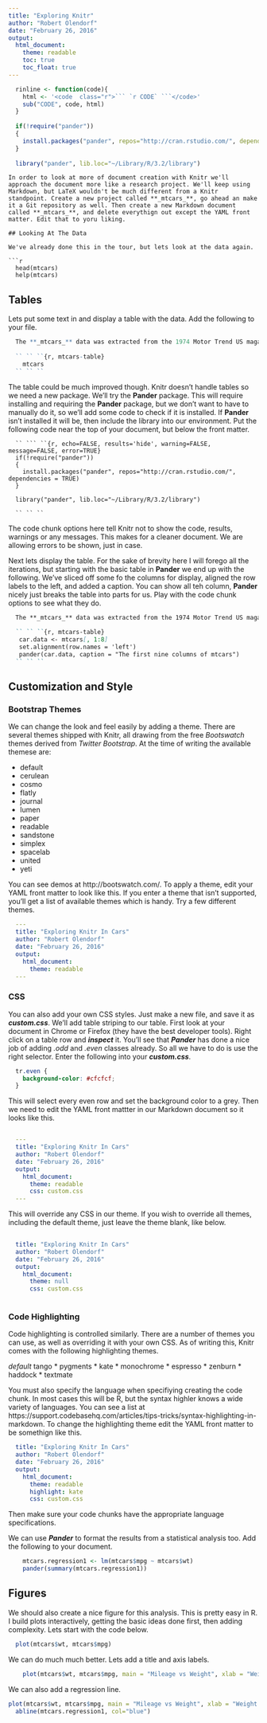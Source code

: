 ```yaml
---
title: "Exploring Knitr"
author: "Robert Olendorf"
date: "February 26, 2016"
output: 
  html_document:
    theme: readable
    toc: true
    toc_float: true
---
```


```r
  rinline <- function(code){
    html <- '<code  class="r">``` `r CODE` ```</code>'
    sub("CODE", code, html)
  }
  
  if(!require("pander"))
  {
    install.packages("pander", repos="http://cran.rstudio.com/", dependencies = TRUE)
  }
  
  library("pander", lib.loc="~/Library/R/3.2/library")

```

```
In order to look at more of document creation with Knitr we'll approach the document more like a research project. We'll keep using Markdown, but LaTeX wouldn't be much different from a Knitr standpoint. Create a new project called **_mtcars_**, go ahead an make it a Git repository as well. Then create a new Markdown document called **_mtcars_**, and delete everythign out except the YAML front matter. Edit that to yoru liking.

## Looking At The Data

We've already done this in the tour, but lets look at the data again.

```r
  head(mtcars)
  help(mtcars)
```

## Tables

Lets put some text in and display a table with the data. Add the following to your file.

```r
  The **_mtcars_** data was extracted from the 1974 Motor Trend US magazine, and comprises fuel consumption and 10 aspects of automobile design and performance for 32 automobiles (1973–74 models). A the first few rows are shown below.
  
  `` `` ``{r, mtcars-table}
    mtcars
  `` `` ``
```


The table could be much improved though. Knitr doesn't handle tables so we need a new package. We'll try the **Pander** package. This will require installing and requiring the **Pander** package, but we don't want to have to manually do it, so we'll add some code to check if it is installed. If **Pander** isn't installed it will be, then include the library into our environment. Put the following code near the top of your document, but below the front matter.

```
  `` ``` ``{r, echo=FALSE, results='hide', warning=FALSE, message=FALSE, error=TRUE}
  if(!require("pander"))
  {
    install.packages("pander", repos="http://cran.rstudio.com/", dependencies = TRUE)
  }
  
  library("pander", lib.loc="~/Library/R/3.2/library")
  
  `` `` ``

```

The code chunk options here tell Knitr not to show the code, results, warnings or any messages. This makes for a cleaner document. We are allowing errors to be shown, just in case. 

Next lets display the table. For the sake of brevity here I will forego all the iterations, but starting with the basic table in **Pander** we end up with the following. We've sliced off some fo the columns for display, aligned the row labels to the left, and added a caption. You can show all teh column, **Pander** nicely just breaks the table into parts for us. Play with the code chunk options to see what they do.

```markdown
  The **_mtcars_** data was extracted from the 1974 Motor Trend US magazine, and comprises fuel consumption and 10 aspects of automobile design and performance for 32 automobiles (1973–74 models). The data is shown below. 
  
  `` `` ``{r, mtcars-table}
   car.data <- mtcars[, 1:8]
   set.alignment(row.names = 'left')
   pander(car.data, caption = "The first nine columns of mtcars")
  `` `` ``
```

## Customization and Style

### Bootstrap Themes

We can change the look and feel easily by adding a theme. There are several themes shipped with Knitr, all drawing from the free *Bootswatch* themes derived from *Twitter Bootstrap*. At the time of writing the available themese are:

  * default
  * cerulean
  * cosmo
  * flatly
  * journal
  * lumen
  * paper
  * readable
  * sandstone
  * simplex
  * spacelab
  * united
  * yeti
  
You can see demos at http://bootswatch.com/. To apply a theme, edit  your YAML front matter to look like this. If you enter a theme that isn't supported, you'll get a list of available themes which is handy. Try a few different themes.

```yaml
  ---
  title: "Exploring Knitr In Cars"
  author: "Robert Olendorf"
  date: "February 26, 2016"
  output: 
    html_document:
      theme: readable
  ---
```

### CSS

You can also add your own CSS styles. Just make a new file, and save it as **_custom.css_**. We'll add table striping to our table. First look at your document in Chrome or Firefox (they have the best developer tools). Right click on a table row and **_inspect_** it. You'll see that **_Pander_** has done a nice job of adding *.odd* and *.even* classes already. So all we have to do is use the right selector. Enter the following into your **_custom.css_**.

```css
  tr.even {
    background-color: #cfcfcf;
  }
```

This will select every even row and set the background color to a grey. Then we need to edit the YAML front mattter in our Markdown document so it looks like this.

```yaml

  ---
  title: "Exploring Knitr In Cars"
  author: "Robert Olendorf"
  date: "February 26, 2016"
  output: 
    html_document:
      theme: readable
      css: custom.css
  ---

```

This will override any CSS in our theme. If you wish to override all themes, including the default theme, just leave the theme blank, like below.

```yaml
 
  title: "Exploring Knitr In Cars"
  author: "Robert Olendorf"
  date: "February 26, 2016"
  output: 
    html_document:
      theme: null
      css: custom.css
  
```

### Code Highlighting

Code highlighting is controlled similarly. There are a number of themes you can use, as well as overriding it with your own CSS. As of writing this, Knitr comes with the following highlighting themes.

 *default
 * tango
 * pygments
 * kate
 * monochrome
 * espresso
 * zenburn
 * haddock
 * textmate
 
You must also specify the language when specifiying creating the code chunk. In most cases this will be R, but the syntax highler knows a wide variety of languages. You can see a list at https://support.codebasehq.com/articles/tips-tricks/syntax-highlighting-in-markdown. To change the highlighting theme edit the YAML front matter to be somethign like this.

```yaml
  title: "Exploring Knitr In Cars"
  author: "Robert Olendorf"
  date: "February 26, 2016"
  output: 
    html_document:
      theme: readable
      highlight: kate
      css: custom.css
```

Then make sure  your code chunks have the appropriate language specifications.

We can use **_Pander_** to format the results from a statistical analysis too. Add the following to your document.

```r
    mtcars.regression1 <- lm(mtcars$mpg ~ mtcars$wt)
    pander(summary(mtcars.regression1))
```


## Figures

We should also create a nice figure for this analysis. This is pretty easy in R. I build plots interactively, getting the basic ideas done first, then adding complexity. Lets start with the code below.

```r
  plot(mtcars$wt, mtcars$mpg)
```

We can do much much better. Lets add a title and axis labels.


```r
    plot(mtcars$wt, mtcars$mpg, main = "Mileage vs Weight", xlab = "Weight (1000s of pounds)", ylab = "MPG")
```

We can also add a regression line.

```r
plot(mtcars$wt, mtcars$mpg, main = "Mileage vs Weight", xlab = "Weight (1000s of pounds)", ylab = "MPG")
  abline(mtcars.regression1, col="blue")
```



